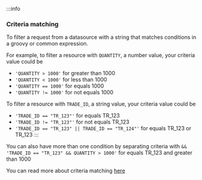 :::info
### Criteria matching

To filter a request from a datasource with a string that matches conditions in a groovy or common expression.

For example, to filter a resource with `QUANTITY`, a number value, your criteria value could be
- `'QUANTITY > 1000'` for greater than 1000
- `'QUANTITY < 1000'` for less than 1000
- `'QUANTITY == 1000'` for equals 1000
- `'QUANTITY != 1000'` for not equals 1000

To filter a resource with `TRADE_ID`, a string value, your criteria value could be
- `'TRADE_ID == "TR_123"'` for equals TR_123
- `'TRADE_ID != "TR_123"'` for not equals TR_123
- `'TRADE_ID == "TR_123" || TRADE_ID == "TR_124"'` for equals TR_123 or TR_123
:::

You can also have more than one condition by separating criteria with `&&`
`'TRADE_ID == "TR_123" && QUANTITY > 1000'` for equals TR_123 and greater than 1000

You can read more about criteria matching [here](docs/001_develop/03_client-capabilities/002_server-communications/02_criteria-matching.mdx)
